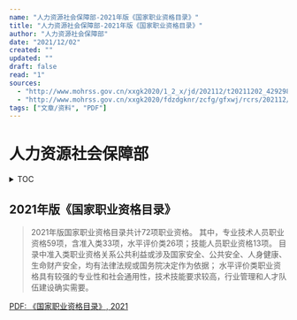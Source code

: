 ```yaml
---
name: "人力资源社会保障部-2021年版《国家职业资格目录》"
title: "人力资源社会保障部-2021年版《国家职业资格目录》"
author: "人力资源社会保障部"
date: "2021/12/02"
created: ""
updated: ""
draft: false
read: "1"
sources:
  - "http://www.mohrss.gov.cn/xxgk2020/1_2_x/jd/202112/t20211202_429298.html"
  - "http://www.mohrss.gov.cn/xxgk2020/fdzdgknr/zcfg/gfxwj/rcrs/202112/t20211202_429301.html"
tags: ["文章/资料", "PDF"]
---
```



# 人力资源社会保障部


<details>
<summary>TOC</summary>
<TOCInline toc={toc.filter((node) => node.level >= 2 && node.level <= 4)} 
/>
</details>

## 2021年版《国家职业资格目录》

> 2021年版国家职业资格目录共计72项职业资格。
> 其中，专业技术人员职业资格59项，含准入类33项，水平评价类26项；技能人员职业资格13项。
> 目录中准入类职业资格关系公共利益或涉及国家安全、公共安全、人身健康、生命财产安全，均有法律法规或国务院决定作为依据；
> 水平评价类职业资格具有较强的专业性和社会通用性，技术技能要求较高，行业管理和人才队伍建设确实需要。

[PDF: 《国家职业资格目录》, 2021](../resources/P020211202354560821450.pdf)
